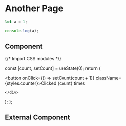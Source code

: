# Another Page

```js filename="demo.js" {3} copy
let a = 1;

console.log(a);
```


## Component


{/* Import CSS modules */}

  const [count, setCount] = useState(0);
  return (
    <div>
      <button onClick={() => setCount(count + 1)} className={styles.counter}>Clicked {count} times</button>
   
    </div>
  );
};

<Counter/>

## External Component


<Counters />

<Submit />
